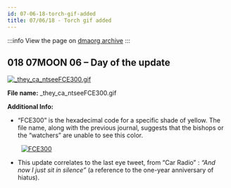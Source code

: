 ```yaml
---
id: 07-06-18-torch-gif-added
title: 07/06/18 - Torch gif added
---
```


:::info
View the page on [dmaorg archive](https://www.dmaorg.site/070618/found/15398642_14/clancy.html)
:::

## 018 07MOON 06  – Day of the update

[![_they_ca_ntseeFCE300.gif](./assets/_they_ca_ntseeFCE300.gif)]((./assets/_they_ca_ntseeFCE300.gif))

**File name:** _they_ca_ntseeFCE300.gif

**Additional Info:**

- “FCE300” is the hexadecimal code for a specific shade of yellow. The file name, along with the previous journal, suggests that the bishops or the “watchers” are unable to see this color.

&nbsp;&nbsp;&nbsp;&nbsp;&nbsp;&nbsp;&nbsp;&nbsp;[![FCE300](./assets/fce300.png)](./assets/fce300.png)
- This update correlates to the last eye tweet, from “Car Radio” : *“And now I just sit in silence”* (a reference to the one-year anniversary of hiatus).

